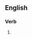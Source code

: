 ==English==

===Verb===
{{head|en|present participle}}

# {{present participle of|enounce|lang=en|nocat=1}}